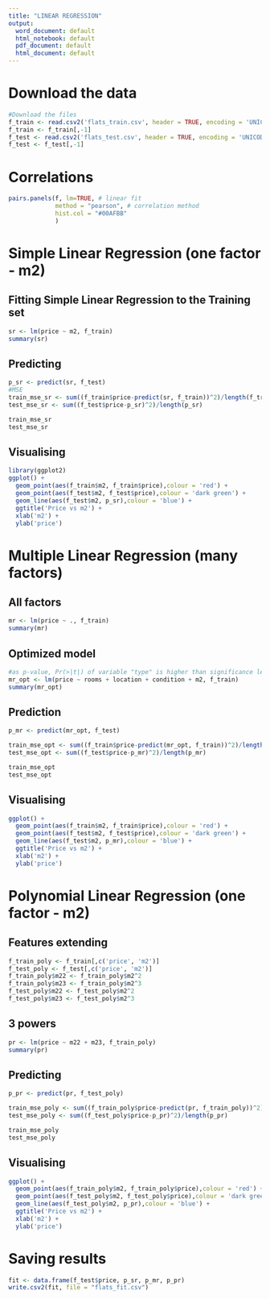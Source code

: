 ---
title: "LINEAR REGRESSION"
output:
  word_document: default
  html_notebook: default
  pdf_document: default
  html_document: default
---

# Download the data
```{r}
#Download the files
f_train <- read.csv2('flats_train.csv', header = TRUE, encoding = 'UNICOD')
f_train <- f_train[,-1]
f_test <- read.csv2('flats_test.csv', header = TRUE, encoding = 'UNICOD')
f_test <- f_test[,-1]
```

# Correlations
```{r}
pairs.panels(f, lm=TRUE, # linear fit
             method = "pearson", # correlation method
             hist.col = "#00AFBB"
             )
```

# Simple Linear Regression (one factor - m2)

## Fitting Simple Linear Regression to the Training set
```{r}
sr <- lm(price ~ m2, f_train)
summary(sr)
```

## Predicting
```{r}
p_sr <- predict(sr, f_test)
#MSE
train_mse_sr <- sum((f_train$price-predict(sr, f_train))^2)/length(f_train$price)
test_mse_sr <- sum((f_test$price-p_sr)^2)/length(p_sr)

train_mse_sr
test_mse_sr
```

## Visualising
```{r}
library(ggplot2)
ggplot() +
  geom_point(aes(f_train$m2, f_train$price),colour = 'red') +
  geom_point(aes(f_test$m2, f_test$price),colour = 'dark green') +
  geom_line(aes(f_test$m2, p_sr),colour = 'blue') +
  ggtitle('Price vs m2') +
  xlab('m2') +
  ylab('price')
```

# Multiple Linear Regression (many factors)

## All factors
```{r}
mr <- lm(price ~ ., f_train) 
summary(mr)  
```

## Optimized model
```{r}
#as p-value, Pr(>|t|) of variable "type" is higher than significance level (5%), let's exclude this variable from the model
mr_opt <- lm(price ~ rooms + location + condition + m2, f_train) 
summary(mr_opt)  
```

## Prediction
```{r}
p_mr <- predict(mr_opt, f_test)

train_mse_opt <- sum((f_train$price-predict(mr_opt, f_train))^2)/length(f_train$price)
test_mse_opt <- sum((f_test$price-p_mr)^2)/length(p_mr)

train_mse_opt
test_mse_opt
```

## Visualising
```{r}
ggplot() +
  geom_point(aes(f_train$m2, f_train$price),colour = 'red') +
  geom_point(aes(f_test$m2, f_test$price),colour = 'dark green') +
  geom_line(aes(f_test$m2, p_mr),colour = 'blue') +
  ggtitle('Price vs m2') +
  xlab('m2') +
  ylab('price')
```

# Polynomial Linear Regression (one factor - m2)

## Features extending 
```{r}
f_train_poly <- f_train[,c('price', 'm2')]
f_test_poly <- f_test[,c('price', 'm2')]
f_train_poly$m22 <- f_train_poly$m2^2
f_train_poly$m23 <- f_train_poly$m2^3
f_test_poly$m22 <- f_test_poly$m2^2
f_test_poly$m23 <- f_test_poly$m2^3
```

## 3 powers
```{r}
pr <- lm(price ~ m22 + m23, f_train_poly) 
summary(pr)  
```

## Predicting
```{r}
p_pr <- predict(pr, f_test_poly)

train_mse_poly <- sum((f_train_poly$price-predict(pr, f_train_poly))^2)/length(f_train_poly$price)
test_mse_poly <- sum((f_test_poly$price-p_pr)^2)/length(p_pr)

train_mse_poly
test_mse_poly
```

## Visualising
```{r}
ggplot() +
  geom_point(aes(f_train_poly$m2, f_train_poly$price),colour = 'red') +
  geom_point(aes(f_test_poly$m2, f_test_poly$price),colour = 'dark green') +
  geom_line(aes(f_test_poly$m2, p_pr),colour = 'blue') +
  ggtitle('Price vs m2') +
  xlab('m2') +
  ylab('price')
```

# Saving results
```{r}
fit <- data.frame(f_test$price, p_sr, p_mr, p_pr)
write.csv2(fit, file = "flats_fit.csv")
```
